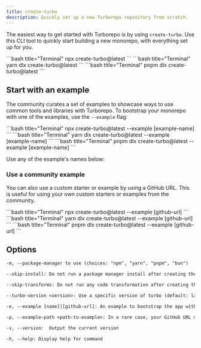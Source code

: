 ```yaml
---
title: create-turbo
description: Quickly set up a new Turborepo repository from scratch.
---
```



The easiest way to get started with Turborepo is by using `create-turbo`. Use this CLI tool to quickly start building a new monorepo, with everything set up for you.

<PackageManagerTabs>
<Tab>
```bash title="Terminal"
npx create-turbo@latest
```
</Tab>
<Tab>
```bash title="Terminal"
yarn dlx create-turbo@latest
```
</Tab>
<Tab>
```bash title="Terminal"
pnpm dlx create-turbo@latest
```
</Tab>

</PackageManagerTabs>

## Start with an example

The community curates a set of examples to showcase ways to use common tools and libraries with Turborepo. To bootstrap your monorepo with one of the examples, use the `--example` flag:

<PackageManagerTabs>
<Tab>
```bash title="Terminal"
npx create-turbo@latest --example [example-name]
```

</Tab>

<Tab>
```bash title="Terminal"
yarn dlx create-turbo@latest --example [example-name]
```

</Tab>

<Tab>
```bash title="Terminal"
pnpm dlx create-turbo@latest --example [example-name]
```

</Tab>

</PackageManagerTabs>

Use any of the example's names below:

<ExamplesTable />

### Use a community example

You can also use a custom starter or example by using a GitHub URL. This is useful for using your own custom starters or examples from the community.

<PackageManagerTabs>
<Tab>
```bash title="Terminal"
npx create-turbo@latest --example [github-url]
```

</Tab>

<Tab>
```bash title="Terminal"
yarn dlx create-turbo@latest --example [github-url]
```

</Tab>

<Tab>
```bash title="Terminal"
pnpm dlx create-turbo@latest --example [github-url]
```

</Tab>

</PackageManagerTabs>

## Options

```txt title="Terminal"
-m, --package-manager to use (choices: "npm", "yarn", "pnpm", "bun")

--skip-install: Do not run a package manager install after creating the project (Default: false)

--skip-transforms: Do not run any code transformation after creating the project (Default: false)

--turbo-version <version>: Use a specific version of turbo (default: latest)

-e, --example [name]|[github-url]: An example to bootstrap the app with. You can use an example name from the official Turborepo repo or a GitHub URL. The URL can use any branch and/or subdirectory

-p, --example-path <path-to-example>: In a rare case, your GitHub URL might contain a branch name with a slash (e.g. bug/fix-1) and the path to the example (e.g. foo/bar). In this case, you must specify the path to the example separately: --example-path foo/bar

-v, --version:  Output the current version

-h, --help: Display help for command
```
